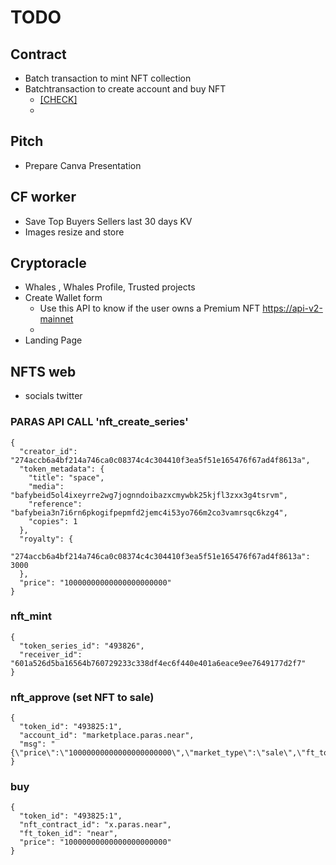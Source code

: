 
# TODO

## Contract

- Batch transaction to mint NFT collection
- Batchtransaction to create account and buy NFT 
  - [[CHECK]](https://github.com/near/near-sdk-js/tree/d1ca261feac5c38768ab30e0b24cf7263d80aaf2/tests/src)
  - 
## Pitch

- Prepare Canva Presentation

## CF worker 
- Save Top Buyers Sellers last 30 days KV
- Images resize and store

## Cryptoracle 

- Whales , Whales Profile, Trusted projects
- Create Wallet form 
  - Use this API to know if the user owns a Premium NFT [https://api-v2-mainnet](https://api-v2-mainnet.paras.id/owned-collections?accountId=pulsarforge.near)
  - 
- Landing Page
  
## NFTS web 
- socials twitter 
  


### PARAS API CALL 'nft_create_series'
```
{
  "creator_id": "274accb6a4bf214a746ca0c08374c4c304410f3ea5f51e165476f67ad4f8613a",
  "token_metadata": {
    "title": "space",
    "media": "bafybeid5ol4ixeyrre2wg7jognndoibazxcmywbk25kjfl3zxx3g4tsrvm",
    "reference": "bafybeia3n7i6rn6pkogifpepmfd2jemc4i53yo766m2co3vamrsqc6kzg4",
    "copies": 1
  },
  "royalty": {
    "274accb6a4bf214a746ca0c08374c4c304410f3ea5f51e165476f67ad4f8613a": 3000
  },
  "price": "10000000000000000000000"
}
```

### nft_mint

```
{
  "token_series_id": "493826",
  "receiver_id": "601a526d5ba16564b760729233c338df4ec6f440e401a6eace9ee7649177d2f7"
}
```

### nft_approve (set NFT to sale)
```
{
  "token_id": "493825:1",
  "account_id": "marketplace.paras.near",
  "msg": "{\"price\":\"10000000000000000000000\",\"market_type\":\"sale\",\"ft_token_id\":\"near\"}"
}
```

### buy
```
{
  "token_id": "493825:1",
  "nft_contract_id": "x.paras.near",
  "ft_token_id": "near",
  "price": "10000000000000000000000"
}
```
